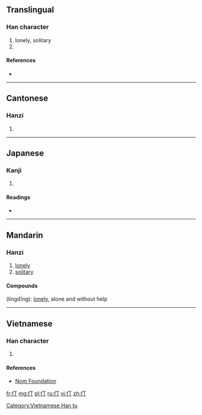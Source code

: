 ==Translingual==

===Han character===
{{Han char|rn=9|rad=人|as=02|sn=4|four=2122<sub>0</sub>|canj=人一弓 (OMN)|ids=⿰[[亻]][[丁]]}}

# lonely, solitary
# {{Hani-second-round simplification of|停}}

====References====
* {{Han ref|kx=0091.110|dkj=00351|dj=0193.030|hdz=10108.010|uh=4EC3|ud=20163|bh=A4B1|bd=42161}}

----

==Cantonese==

===Hanzi===
{{yue-hanzi|jyut=|y=ding1}}

# {{defn|lang=yue|sort=人02}}

----

==Japanese==

===Kanji===
{{ja-kanji|grade=|rs=人02}}

# {{defn|lang=ja|sort=人02}}

====Readings====
* {{ja-readings|on=[[てい]] (tei)|kun=}}

----

==Mandarin==

===Hanzi===
{{cmn-hanzi|pin=[[dīng]] ([[ding1]])|wg=ting<sup>1</sup>}}

# [[lonely]]
# [[solitary]]

====Compounds====
{{l|cmn|伶仃}} (língdīng): [[lonely]], alone and without help

----

==Vietnamese==
===Han character===
{{vi-hantu|[[đừng]], [[đần]], [[đành]], [[đình]], [[đứa]], [[dừng]], [[đinh]]|rs=人02}}

# {{defn|lang=vi|sort=人02}}

====References====
*[http://nomfoundation.org/common/nom_details.php?codepoint=4ec3 Nom Foundation]

[[Category:Vietnamese Han tu]]

[[fr:仃]]
[[mg:仃]]
[[pl:仃]]
[[ru:仃]]
[[vi:仃]]
[[zh:仃]]